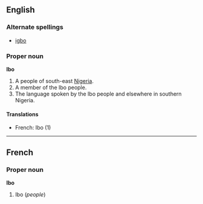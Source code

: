 ==English==
===Alternate spellings===
*[[igbo]]

===Proper noun===
'''Ibo'''

#A people of south-east [[Nigeria]].
#A member of the Ibo people.
#The language spoken by the Ibo people and elsewhere in southern Nigeria.

====Translations====
*French: Ibo (1)

----
==French==
===Proper noun===
'''Ibo'''

#Ibo (''people'')